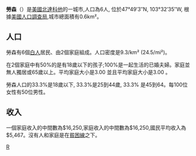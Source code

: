 {{Unreferenced|time=2019-01-24T11:41:53+00:00}}
'''勞森'''（{{lang-en|Rawson}}）是[[美國|美國]][[北達科他|北達科他]]的一城市,人口為6人, 位於47°49′3″N, 103°32′35″W, 根據[[美國人口調查局|美國人口調查局]],城市總面積有0.6km²。

==人口==
勞森有6個[[白人|白人]]居民、由2個家庭組成。人口密度是9.3/km² (24.5/mi²)。

在2個家庭中有50%的是有18歲以下的孩子;100%是一起生活的已婚夫婦。家庭並無人獨居或65歲以上。平均家庭大小是3.00 並且平均家庭大小是3.00 。

勞森人口的33.3%是18歲以下, 33.3%是25到44歲, 33.3% 是45到64。每100位女性有50位男性。

==收入==
一個家庭收入的中間數為$16,250,家庭收入的中間數為$16,250,國民平均收入為$5,467。沒有人和家庭是在[[貧困線|貧困線]]之下。

[[Category:北达科他州城市|R]]